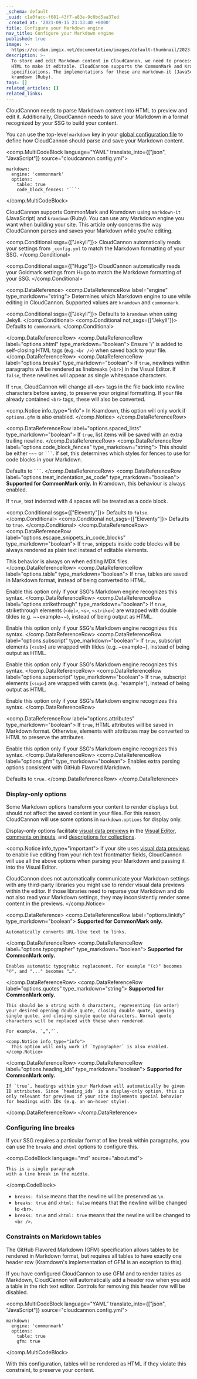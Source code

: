 ```yaml
---
_schema: default
_uuid: c1a0facc-f681-43f7-a83e-9c0bd5aa37ed
_created_at: '2021-09-15 23:13:40 +0000'
title: Configure your Markdown engine
nav_title: Configure your Markdown engine
published: true
image: >-
  https://cc-dam.imgix.net/documentation/images/default-thumbnail/2023-Q4/CloudCannon-Documentation-Thumbnail.png
description: >-
  To store and edit Markdown content in CloudCannon, we need to process it into
  HTML to make it editable. CloudCannon supports the CommonMark and Kramdown
  specifications. The implementations for these are markdown-it (JavaScript) and
  kramdown (Ruby).
tags: []
related_articles: []
related_links:
---
```

CloudCannon needs to parse Markdown content into HTML to preview and edit it. Additionally, CloudCannon needs to save your Markdown in a format recognized by your SSG to build your content.

You can use the top-level `markdown` key in your [global configuration file](/documentation/articles/create-a-global-configuration-file/) to define how CloudCannon should parse and save your Markdown content.

<comp.MultiCodeBlock language="YAML" translate_into={["json", "JavaScript"]} source="cloudcannon.config.yml">
```
markdown:
  engine: 'commonmark'
  options:
    table: true
    code_block_fences: '```'
```
</comp.MultiCodeBlock>

CloudCannon supports CommonMark and Kramdown using `markdown-it` (JavaScript) and `kramdown` (Ruby). You can use any Markdown engine you want when building your site. This article only concerns the way CloudCannon parses and saves your Markdown while you're editing.

<comp.Conditional ssgs={["Jekyll"]}>
  CloudCannon automatically reads your settings from `_config.yml` to match the Markdown formatting of your SSG.
</comp.Conditional>

<comp.Conditional ssgs={["Hugo"]}>
  CloudCannon automatically reads your Goldmark settings from Hugo to match the Markdown formatting of your SSG.
</comp.Conditional>

<comp.DataReference>
 <comp.DataReferenceRow label="engine" type_markdown="string">
  Determines which Markdown engine to use while editing in CloudCannon. Supported values are `kramdown` and `commonmark`.
  
  <comp.Conditional ssgs={["Jekyll"]}>
    Defaults to `kramdown` when using Jekyll.
  </comp.Conditional>
  <comp.Conditional not_ssgs={["Jekyll"]}>
    Defaults to `commonmark`.
  </comp.Conditional>

 </comp.DataReferenceRow>
 <comp.DataReferenceRow label="options.xhtml" type_markdown="boolean">
  Ensure '/' is added to self-closing HTML tags (e.g. `<br />`) when saved back to your file. 
 </comp.DataReferenceRow>
 <comp.DataReferenceRow label="options.breaks" type_markdown="boolean">
  If `true`, newlines within paragraphs will be rendered as linebreaks (`<br>`) in the Visual Editor. If `false`, these newlines will appear as single whitespace characters.

  If `true`, CloudCannon will change all `<br>` tags in the file back into newline characters before saving, to preserve your original formatting. If your file already contained `<br>` tags, these will also be converted.

  <comp.Notice info_type="info">
    In Kramdown, this option will only work if `options.gfm` is also enabled.
  </comp.Notice>
 </comp.DataReferenceRow>

 <comp.DataReferenceRow label="options.spaced_lists" type_markdown="boolean">
  If `true`, list items will be saved with an extra trailing newline.
 </comp.DataReferenceRow>
 <comp.DataReferenceRow label="options.code_block_fences" type_markdown="string">
  This should be either <code>~~~</code> or <code>```</code>.
  If set, this determines which styles for fences to use for code blocks in your Markdown.

  Defaults to <code>```</code>.
 </comp.DataReferenceRow>
 <comp.DataReferenceRow label="options.treat_indentation_as_code" type_markdown="boolean">
  **Supported for CommonMark only.** In Kramdown, this behaviour is always enabled.
  
  If `true`, text indented with 4 spaces will be treated as a code block.

  <comp.Conditional ssgs={["Eleventy"]}>
    Defaults to `false`.
  </comp.Conditional>
  <comp.Conditional not_ssgs={["Eleventy"]}>
    Defaults to `true`.
  </comp.Conditional>
 </comp.DataReferenceRow>
 <comp.DataReferenceRow label="options.escape_snippets_in_code_blocks" type_markdown="boolean">
  If `true`, snippets inside code blocks will be always rendered as plain text instead of editable elements.

  This behavior is always on when editing MDX files.
 </comp.DataReferenceRow>
 <comp.DataReferenceRow label="options.table" type_markdown="boolean">
  If `true`, tables are saved in Markdown format, instead of being converted to HTML.
  
  Enable this option only if your SSG's Markdown engine recognizes this syntax.
 </comp.DataReferenceRow>
 <comp.DataReferenceRow label="options.strikethrough" type_markdown="boolean">
  If `true`, strikethrough elements (`<del>`, `<s>`, `<strike>`) are wrapped with double tildes (e.g. \~\~example\~\~), instead of being output as HTML.
  
  Enable this option only if your SSG's Markdown engine recognizes this syntax.
 </comp.DataReferenceRow>
 <comp.DataReferenceRow label="options.subscript" type_markdown="boolean">
  If `true`, subscript elements (`<sub>`) are wrapped with tildes (e.g. \~example\~), instead of being output as HTML.
  
  Enable this option only if your SSG's Markdown engine recognizes this syntax.
 </comp.DataReferenceRow>
 <comp.DataReferenceRow label="options.superscript" type_markdown="boolean">
  If `true`, subscript elements (`<sup>`) are wrapped with carets (e.g. ^example^), instead of being output as HTML.
  
  Enable this option only if your SSG's Markdown engine recognizes this syntax.
 </comp.DataReferenceRow>

 <comp.DataReferenceRow label="options.attributes" type_markdown="boolean">
  If `true`, HTML attributes will be saved in Markdown format. Otherwise, elements with attributes may be converted to HTML to preserve the attributes.
  
  Enable this option only if your SSG's Markdown engine recognizes this syntax.
 </comp.DataReferenceRow>
 <comp.DataReferenceRow label="options.gfm" type_markdown="boolean">
  Enables extra parsing options consistent with GitHub Flavored Markdown. 
  
  Defaults to `true`.
 </comp.DataReferenceRow>
</comp.DataReference>

### Display-only options

Some Markdown options transform your content to render displays but should not affect the saved content in your files. For this reason, CloudCannon will use some options in `markdown.options` for display only.

Display-only options facilitate [visual data previews](/documentation/articles/what-are-visual-data-previews/) in the [Visual Editor](/documentation/articles/the-visual-editor/), [comments on inputs](/documentation/articles/configure-your-inputs/#comment), and [descriptions for collections](/documentation/articles/define-your-collections/#description).

<comp.Notice info_type="important">
  If your site uses [visual data previews](/documentation/articles/what-are-visual-data-previews/) to enable live editing from your rich text frontmatter fields, CloudCannon will use all the above options when parsing your Markdown and passing it into the Visual Editor.

  CloudCannon does not automatically communicate your Markdown settings with any third-party libraries you might use to render visual data previews within the editor. If those libraries need to reparse your Markdown and do not also read your Markdown settings, they may inconsistently render some content in the previews.
</comp.Notice>

<comp.DataReference>
  <comp.DataReferenceRow label="options.linkify" type_markdown="boolean">
    **Supported for CommonMark only.**

    Automatically converts URL-like text to links.
  </comp.DataReferenceRow>
  <comp.DataReferenceRow label="options.typographer" type_markdown="boolean">
    **Supported for CommonMark only.**

    Enables automatic typograhic replacement. For example "(c)" becomes "©", and "..." becomes "…".
  </comp.DataReferenceRow>
  <comp.DataReferenceRow label="options.quotes" type_markdown="string">
    **Supported for CommonMark only.**

    This should be a string with 4 characters, representing (in order) your desired opening double quote, closing double quote, opening single quote, and closing single quote characters. Normal quote characters will be replaced with these when rendered.

    For example, `„“‚‘`.

    <comp.Notice info_type="info">
      This option will only work if `typographer` is also enabled.
    </comp.Notice>
  </comp.DataReferenceRow>
  <comp.DataReferenceRow label="options.heading_ids" type_markdown="boolean">
    **Supported for CommonMark only.**

    If `true`, headings within your Markdown will automatically be given ID attributes. Since `heading_ids` is a display-only option, this is only relevant for previews if your site implements special behavior for headings with IDs (e.g. an on-hover style).
  </comp.DataReferenceRow>
</comp.DataReference>

### Configuring line breaks

If your SSG requires a particular format of line break within paragraphs, you can use the `breaks` and `xhtml` options to configure this.

<comp.CodeBlock language="md" source="about.md">
```
This is a single paragraph
with a line break in the middle.
```
</comp.CodeBlock>

* `breaks: false` means that the newline will be preserved as `\n`.
* `breaks: true` and `xhtml: false` means that the newline will be changed to `<br>`.
* `breaks: true` and `xhtml: true` means that the newline will be changed to `<br />`.

### Constraints on Markdown tables

The GitHub Flavored Markdown (GFM) specification allows tables to be rendered in Markdown format, but requires all tables to have exactly one header row (Kramdown's implementation of GFM is an exception to this).

If you have configured CloudCannon to use GFM and to render tables as Markdown, CloudCannon will automatically add a header row when you add a table in the rich text editor. Controls for removing this header row will be disabled.

<comp.MultiCodeBlock language="YAML" translate_into={["json", "JavaScript"]} source="cloudcannon.config.yml">
```
markdown:
  engine: 'commonmark'
  options:
    table: true
    gfm: true
```
</comp.MultiCodeBlock>

With this configuration, tables will be rendered as HTML if they violate this constraint, to preserve your content.